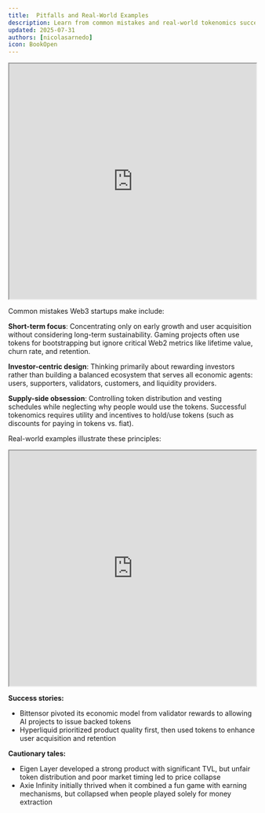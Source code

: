 ```yaml
---
title:  Pitfalls and Real-World Examples
description: Learn from common mistakes and real-world tokenomics successes and failures
updated: 2025-07-31
authors: [nicolasarnedo]
icon: BookOpen
---
```


<div style={{ margin: '2rem 0' }}>
  <iframe 
    src="https://drive.google.com/file/d/1R9pypY9F_wSJtNakcZRSfjSs3rDrubLR/preview" 
    width="100%" 
    height="480" 
    allow="autoplay"
    style={{ border: 'none', borderRadius: '8px' }}
  ></iframe>
</div> 

Common mistakes Web3 startups make include:

**Short-term focus**: Concentrating only on early growth and user acquisition without considering long-term sustainability. Gaming projects often use tokens for bootstrapping but ignore critical Web2 metrics like lifetime value, churn rate, and retention.

**Investor-centric design**: Thinking primarily about rewarding investors rather than building a balanced ecosystem that serves all economic agents: users, supporters, validators, customers, and liquidity providers.

**Supply-side obsession**: Controlling token distribution and vesting schedules while neglecting why people would use the tokens. Successful tokenomics requires utility and incentives to hold/use tokens (such as discounts for paying in tokens vs. fiat).

Real-world examples illustrate these principles:

<div style={{ margin: '2rem 0' }}>
  <iframe 
    src="https://drive.google.com/file/d/166mzWhQFBu_8prbtHdTi9xpBIgykl8lg/preview" 
    width="100%" 
    height="480" 
    allow="autoplay"
    style={{ border: 'none', borderRadius: '8px' }}
  ></iframe>
</div> 

**Success stories:**

- Bittensor pivoted its economic model from validator rewards to allowing AI projects to issue backed tokens
- Hyperliquid prioritized product quality first, then used tokens to enhance user acquisition and retention

**Cautionary tales:**
- Eigen Layer developed a strong product with significant TVL, but unfair token distribution and poor market timing led to price collapse
- Axie Infinity initially thrived when it combined a fun game with earning mechanisms, but collapsed when people played solely for money extraction

